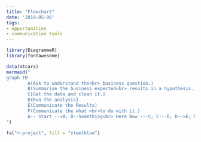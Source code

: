 ```yaml
---
title: "Flowchart"
date: '2019-05-06'
tags:
- opportunities
- communication tools
---
```


```r
library(DiagrammeR)
library(fontawesome)

data(mtcars)
mermaid("
graph TB
        A(Ask to understand the<br> business question.)
        B(Summarise the business expected<br> results in a hypothesis.)
        C[Get the data and clean it.]
        D{Run the analysis}
        E(Communicate the Results)
        F(Communicate the what <br>to do with it.)
        A-- Start -->B; B--Something<br> Here Now ---C; C---D; D-->E; D-->F
")
```
```r
fa("r-project", fill = "steelblue")
```